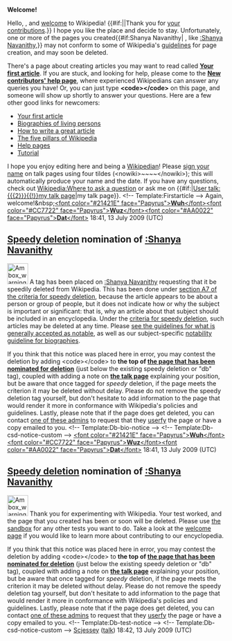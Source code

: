 <article id="23595061" title=User talk:Xoxbubblesxox>
	<talkpage id="23595061" title="User talk:Xoxbubblesxox">


'''Welcome!'''

Hello, {{BASEPAGENAME}}, and [[Wikipedia:Welcome, newcomers|welcome]] to Wikipedia! {{#if:||Thank you for [[Special:Contributions/{{PAGENAME}}|your contributions]].}} I hope you like the place and decide to stay. Unfortunately, one or more of the pages you created{{#if:Shanya Navanithy| , like [[:Shanya Navanithy]],}} may not conform to some of Wikipedia's [[Wikipedia:List of policies|guidelines]] for page creation, and may soon be deleted. 

There's a page about creating articles you may want to read called '''[[Wikipedia:Your first article|Your first article]]'''. If you are stuck, and looking for help, please come to the '''[[Wikipedia:New contributors' help page|New contributors' help page]]''', where experienced Wikipedians can answer any queries you have! Or, you can just type '''&lt;code&gt;{{tl|helpme}}&lt;/code&gt;''' on this page, and someone will show up shortly to answer your questions. Here are a few other good links for newcomers:
*[[Wikipedia:Your first article|Your first article]]
*[[Wikipedia:BLP|Biographies of living persons]]
*[[Wikipedia:How to write a great article|How to write a great article]]
*[[Wikipedia:Five pillars|The five pillars of Wikipedia]]
*[[Help:Contents|Help pages]]
*[[Wikipedia:Tutorial|Tutorial]]
I hope you enjoy editing here and being a [[Wikipedia:Wikipedians|Wikipedian]]! Please [[Wikipedia:Sign your posts on talk pages|sign your name]] on talk pages using four tildes (&lt;nowiki&gt;~~~~&lt;/nowiki&gt;); this will automatically produce your name and the date. If you have any questions, check out [[Wikipedia:Where to ask a question]] or ask me on {{#if:|[[User talk:{{{2}}}{{!}}my talk page]]|my talk page}}. &lt;!-- Template:Firstarticle --&gt; Again, welcome!&amp;nbsp;[[User:Wuhwuzdat|&lt;font color=&quot;#21421E&quot; face=&quot;Papyrus&quot;&gt;'''Wuh'''&lt;/font&gt;]][[User talk:Wuhwuzdat|&lt;font color=&quot;#CC7722&quot; face=&quot;Papyrus&quot;&gt;'''Wuz'''&lt;/font&gt;]][[Special:Contributions/Wuhwuzdat|&lt;font color=&quot;#AA0022&quot; face=&quot;Papyrus&quot;&gt;'''Dat'''&lt;/font&gt;]] 18:41, 13 July 2009 (UTC)
==[[Wikipedia:Criteria for speedy deletion|Speedy deletion]] nomination of [[:Shanya Navanithy]]==
[[Image:Ambox warning_pn.svg|48px|left]] A tag has been placed on [[:Shanya Navanithy]] requesting that it be speedily deleted from Wikipedia. This has been done under [[WP:CSD#A7|section A7 of the criteria for speedy deletion]], because the article appears to be about a person or group of people, but it does not indicate how or why the subject is important or significant: that is, why an article about that subject should be included in an encyclopedia. Under the [[WP:CSD#Articles|criteria for speedy deletion]], such articles may be deleted at any time. Please [[Wikipedia:Notability|see the guidelines for what is generally accepted as notable]], as well as our subject-specific [[Wikipedia:Notability (people)|notability guideline for biographies]]. 

If you think that this notice was placed here in error, you may contest the deletion by adding &lt;code&gt;{{tl|hangon}}&lt;/code&gt; to '''the top of [[:Shanya Navanithy|the page that has been nominated for deletion]]''' (just below the existing speedy deletion or &quot;db&quot; tag), coupled with adding a note on '''[[Talk:Shanya Navanithy|the talk page]]''' explaining your position, but be aware that once tagged for ''speedy'' deletion, if the page meets the criterion it may be deleted without delay. Please do not remove the speedy deletion tag yourself, but don't hesitate to add information to the page that would render it more in conformance with Wikipedia's policies and guidelines. Lastly, please note that if the page does get deleted, you can contact [[:Category:Wikipedia administrators who will provide copies of deleted articles|one of these admins]] to request that they  [[Wikipedia:Userfication#Userfication_of_deleted_content|userfy]] the page or have a copy emailed to you. &lt;!-- Template:Db-bio-notice --&gt; &lt;!-- Template:Db-csd-notice-custom --&gt; [[User:Wuhwuzdat|&lt;font color=&quot;#21421E&quot; face=&quot;Papyrus&quot;&gt;'''Wuh'''&lt;/font&gt;]][[User talk:Wuhwuzdat|&lt;font color=&quot;#CC7722&quot; face=&quot;Papyrus&quot;&gt;'''Wuz'''&lt;/font&gt;]][[Special:Contributions/Wuhwuzdat|&lt;font color=&quot;#AA0022&quot; face=&quot;Papyrus&quot;&gt;'''Dat'''&lt;/font&gt;]] 18:41, 13 July 2009 (UTC)

==[[Wikipedia:Criteria for speedy deletion|Speedy deletion]] nomination of [[:Shanya Navanithy]]==
[[Image:Ambox warning_pn.svg|48px|left]] Thank you for experimenting with Wikipedia. Your test worked, and the page that you created has been or soon will be deleted. Please use [[Wikipedia:Sandbox|the sandbox]] for any other tests you want to do. Take a look at the [[Wikipedia:Welcome, newcomers|welcome page]] if you would like to learn more about contributing to our encyclopedia. 

If you think that this notice was placed here in error, you may contest the deletion by adding &lt;code&gt;{{tl|hangon}}&lt;/code&gt; to '''the top of [[:Shanya Navanithy|the page that has been nominated for deletion]]''' (just below the existing speedy deletion or &quot;db&quot; tag), coupled with adding a note on '''[[Talk:Shanya Navanithy|the talk page]]''' explaining your position, but be aware that once tagged for ''speedy'' deletion, if the page meets the criterion it may be deleted without delay. Please do not remove the speedy deletion tag yourself, but don't hesitate to add information to the page that would render it more in conformance with Wikipedia's policies and guidelines. Lastly, please note that if the page does get deleted, you can contact [[:Category:Wikipedia administrators who will provide copies of deleted articles|one of these admins]] to request that they  [[Wikipedia:Userfication#Userfication_of_deleted_content|userfy]] the page or have a copy emailed to you. &lt;!-- Template:Db-test-notice --&gt; &lt;!-- Template:Db-csd-notice-custom --&gt; [[User:Scjessey|Scjessey]] ([[User talk:Scjessey|talk]]) 18:42, 13 July 2009 (UTC)
	</talkpage>
</article>